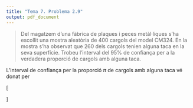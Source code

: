 ```yaml
---
title: "Tema 7. Problema 2.9"
output: pdf_document
---
```


> Del magatzem d'una fàbrica de plaques  i peces metàl·liques s'ha escollit una mostra aleatòria de 400 cargols del model CM324. En la mostra s'ha observat que 260 dels cargols tenien alguna taca en la seva superfície. Trobeu l'interval del 95% de confiança per a la verdadera proporció de cargols amb alguna taca.

L'interval de confiança per la proporció $\pi$ de cargols amb alguna taca vé donat per

\[
\begin{array}{c}
\pi \in \left[ p - z_{0.925} \frac{\sqrt{p(1-p)}}{\sqrt{n}},  p + z_{0.925} \frac{\sqrt{p(1-p)}}{\sqrt{n}} \right] \\
\pi \in \left[ 0.65 - 1.96  \frac{\sqrt{0.65(1-0.65)}}{\sqrt{400}},  0.65 + 1.96 \frac{\sqrt{0.65(1-0.65)}}{\sqrt{400}} \right] \\
\pi \in \left[ `r 0.65 - 1.96*  sqrt(0.65*(1-0.65))/sqrt(400)`, `r 0.65 + 1.96*  sqrt(0.65*(1-0.65))/sqrt(400)` \right]
\end{array}
\]